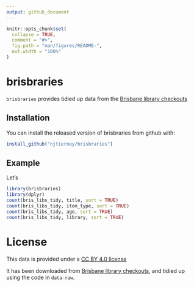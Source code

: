 ```yaml
---
output: github_document
---
```


<!-- README.md is generated from README.Rmd. Please edit that file -->

```r
knitr::opts_chunk$set(
  collapse = TRUE,
  comment = "#>",
  fig.path = "man/figures/README-",
  out.width = "100%"
)
```
# brisbraries

`brisbraries` provides tidied up data from the [Brisbane library checkouts](https://www.data.brisbane.qld.gov.au/data/dataset/library-checkouts-branch-date#)

## Installation

You can install the released version of brisbraries from github with:

```r
install_github("njtierney/brisbraries")
```

## Example

Let's 

```r
library(brisbraries)
library(dplyr)
count(bris_libs_tidy, title, sort = TRUE) 
count(bris_libs_tidy, item_type, sort = TRUE) 
count(bris_libs_tidy, age, sort = TRUE) 
count(bris_libs_tidy, library, sort = TRUE) 
```

# License

This data is provided under a [CC BY 4.0 license](https://creativecommons.org/licenses/by/4.0/)

It has been downloaded from [Brisbane library checkouts](https://www.data.brisbane.qld.gov.au/data/dataset/library-checkouts-branch-date#), and tidied up using the code in `data-raw`.

